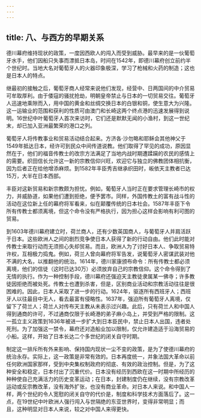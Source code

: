```yaml
---
---
---
```

title: 八、与西方的早期关系
---



德川幕府维持现状的政策，一度因西欧人的闯入而受到威胁。最早来的是一伙葡萄牙水手，他们因船只失事而漂抵日本岛，时间在1542年，即德川幕府创立前约半个世纪时。当地大名对葡萄牙人的火器印象极深，学习了枪械和火药的制造；这也是日本人的特点。

继最初的接触之后，葡萄牙商人经常来说他们发现，经营中、日两国间的中介贸易可牟取厚利。由于倭寇的骚扰抢劫，明朝皇帝禁止与日本的一切贸易交往。葡萄牙人迅速地乘隙而入，用中国的黄金和丝绸交换日本的白银和铜，使生意大为兴隆。这一运输业的范围和获利的性质可由澳门和长崎这两个终点港的迅速发展得到说明。16世纪中叶葡萄牙人首次来访时，它们还是默默无闻的小渔村，到这一世纪末，却已加入亚洲最繁荣的港口之列。

葡萄牙人将传教事业和贸易活动结合起来。方济各·沙勿略和耶稣会其他神父于1549年抵达日本，经许可到民众中间传道说教。他们取得了罕见的成功，原因显然在于，他们的福音传教士的改宗方法满足了当地内战时期遭蹂躏的农民的感情上的需要。织田信长允许这一新的宗教信仰兴旺，欢迎它与独立的佛教团体相抗衡，因为后者正在给他增添麻烦。到1582年丰臣秀吉继承织田时，皈依天主教者已达15万，大半在日本西部。

丰臣对这新贸易和新宗教颇为担忧。例如，葡萄牙人当时正在要求管理长崎市的权力，并威胁道，如果他们遭到拒绝，便予罢市。同样，外国传教土的富有战斗性的活动在这位新上任的幕府将军看来，似在颠覆传统的日本社会。1587年丰臣下令所有传教士都须离境，但这个命令没有严格执行，因为担心这样会影响有利可图的贸易。

到1603年德川幕府建立时，荷兰商人，还有少数英国商人，与葡萄牙人并肩活跃于日本。这些欧洲人之间的剧烈竞争使日本人获得了新的行动自由。他们此时能对传教士来取行动而无须担心失却贸易。而且，欧洲人为了讨好日本人、争取贸易特许权，互相极力捣鬼。例如，荷兰人曾向幕府将军告发，说葡萄牙人密谋武装对他不满的大名，以推翻他的统治。1614年，德川家康颁布命令：所有传教士都必须离境，他们的信徒（这时已达30万）必须放弃自己的宗教信仰。这个命令得到了无情的执行。作为一种控制手段，德川幕府还强迫天主教徒隶属某一佛寺；许多教徒因拒绝而被处死。传教士也遭到杀害，但是，区别商业活动和宗教活动往往是很困难的。因此，日本人采取了进一步的行动。1624年，驱逐所有西班牙人；西班牙人以往最目中无人，看去最富有侵略性。1637年，强迫所有葡萄牙人离境，仅留下了荷兰人；荷兰人对传布天主教从未表示过兴趣。此后，只有荷兰人和中国人得到通商的许可，不过通商仅限于长崎港的弟子麻小岛上，并受到严格的限制。这一孤立主义政策到1636年被进一步扩大到日本臣民中，禁止日本人出国，违者处死刑。为了加强这一禁令，幕府还对造船业加以限制，仅允许建造适于沿海贸易的小船。这样，开始了日本长达二个多世纪的闭关自守时期。

制定这一排斥所有外来影响、保持国内现状一尘不变的政策，是为了使德川幕府的统治永存。实际上，这一政策是非常有效的。日本再度统一，并象法国大革命以前任何欧洲国家那样，受到中央集权制政府的彻底、有效的政治控制。但是，为了这种安全和稳定，日本付出了沉重代价。日本没有经历到西欧在这一时期中所经历的种种使自己充满活力的历史变革运动；在日本，封建制度仍在继续，没有宗教改革运动或反宗教改革，没有海外扩张，也没有商业革命。对日本人来说。和中国人一样，两个世纪的令人宽慰的闭关自守的代价是，制度和科学技术方面落后了。这一点，在19世纪中叶欧洲人强行闯入与世隔绝的东亚世界时，变得非常明显；而且，这种明显对日本人来说，较之对中国人来得更快。